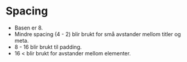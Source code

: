 
# Spacing

<Spacing />

- Basen er 8.
- Mindre spacing (4 - 2) blir brukt for små avstander mellom titler og meta.
- 8 - 16 blir brukt til padding.
- 16 < blir brukt for avstander mellom elementer.
